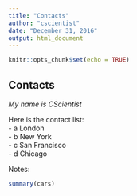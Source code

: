 ```yaml
---
title: "Contacts"
author: "cscientist"
date: "December 31, 2016"
output: html_document
---
```


```r
knitr::opts_chunk$set(echo = TRUE)
```

## Contacts

*My name is CScientist*  


Here is the contact list:  
  - a   London          
  - b   New York  
  - c   San Francisco  
  - d   Chicago  
  
  Notes:


```r
summary(cars)
```


